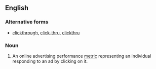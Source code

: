 {{also|click through}}
==English==
{{wikipedia|Click-through rate}}

===Alternative forms===
* [[clickthrough]], [[click-thru]], [[clickthru]]

===Noun===
{{en-noun|head=[[click]]-[[through]]|~}}

# {{context|Internet|advertising|lang=en}} An online advertising performance [[metric]] representing an individual responding to an ad by clicking on it.
